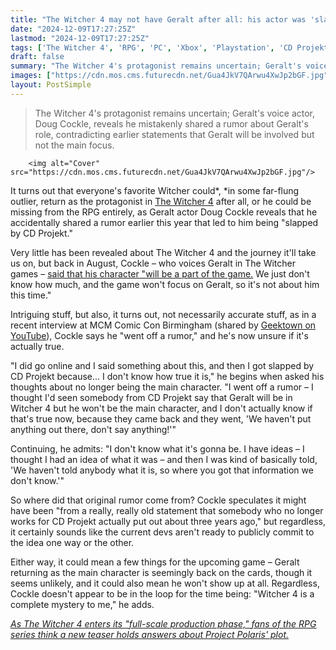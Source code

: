 ```yaml
---
title: "The Witcher 4 may not have Geralt after all: his actor was 'slapped by CD Projekt' for accidentally sharing a rumor that he'd be in it, just not as the protagonist"
date: "2024-12-09T17:27:25Z"
lastmod: "2024-12-09T17:27:25Z"
tags: ['The Witcher 4', 'RPG', 'PC', 'Xbox', 'Playstation', 'CD Projekt Red', 'Geralt of Rivia']
draft: false
summary: "The Witcher 4's protagonist remains uncertain; Geralt's voice actor, Doug Cockle, reveals he mistakenly shared a rumor about Geralt's role, contradicting earlier statements that Geralt will be involved but not the main focus."
images: ["https://cdn.mos.cms.futurecdn.net/Gua4JkV7QArwu4XwJp2bGF.jpg"]
layout: PostSimple
---
```

> The Witcher 4's protagonist remains uncertain; Geralt's voice actor, Doug Cockle, reveals he mistakenly shared a rumor about Geralt's role, contradicting earlier statements that Geralt will be involved but not the main focus.


        <img alt="Cover" src="https://cdn.mos.cms.futurecdn.net/Gua4JkV7QArwu4XwJp2bGF.jpg"/>
        
It turns out that everyone's favorite Witcher could*, *in some far-flung outlier, return as the protagonist in [<u>The Witcher 4</u>](https://www.gamesradar.com/the-witcher-4-release-date/) after all, or he could be missing from the RPG entirely, as Geralt actor Doug Cockle reveals that he accidentally shared a rumor earlier this year that led to him being "slapped by CD Projekt."

Very little has been revealed about The Witcher 4 and the journey it'll take us on, but back in August, Cockle – who voices Geralt in The Witcher games – [<u>said that his character "will be a part of the game.</u>](https://www.gamesradar.com/games/rpg/the-witcher-4-wont-focus-on-geralt-but-his-voice-actor-says-hell-at-least-be-a-part-of-the-rpg-sequel/) We just don't know how much, and the game won't focus on Geralt, so it's not about him this time." 

Intriguing stuff, but also, it turns out, not necessarily accurate stuff, as in a recent interview at MCM Comic Con Birmingham (shared by [Geektown on YouTube](https://youtu.be/0WiKrmDmyL8?feature=shared&t=1161)), Cockle says he "went off a rumor," and he's now unsure if it's actually true.

"I did go online and I said something about this, and then I got slapped by CD Projekt because… I don't know how true it is," he begins when asked his thoughts about no longer being the main character. "I went off a rumor – I thought I'd seen somebody from CD Projekt say that Geralt will be in Witcher 4 but he won't be the main character, and I don't actually know if that's true now, because they came back and they went, 'We haven't put anything out there, don't say anything!'" 

Continuing, he admits: "I don't know what it's gonna be. I have ideas – I thought I had an idea of what it was – and then I was kind of basically told, 'We haven't told anybody what it is, so where you got that information we don't know.'"

So where did that original rumor come from? Cockle speculates it might have been "from a really, really old statement that somebody who no longer works for CD Projekt actually put out about three years ago," but regardless, it certainly sounds like the current devs aren't ready to publicly commit to the idea one way or the other. 

Either way, it could mean a few things for the upcoming game – Geralt returning as the main character is seemingly back on the cards, though it seems unlikely, and it could also mean he won't show up at all. Regardless, Cockle doesn't appear to be in the loop for the time being: "Witcher 4 is a complete mystery to me," he adds.

[<u><em>As The Witcher 4 enters its "full-scale production phase," fans of the RPG series think a new teaser holds answers about Project Polaris' plot.</em></u>](https://www.gamesradar.com/games/the-witcher/as-the-witcher-4-enters-its-full-scale-production-phase-fans-of-the-rpg-series-think-a-new-teaser-holds-answers-about-project-polaris-plot/)
        